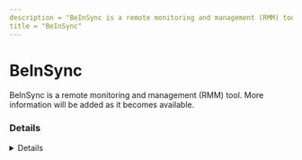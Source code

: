 ```yaml
---
description = "BeInSync is a remote monitoring and management (RMM) tool. More information will be added as it becomes available."
title = "BeInSync"
---
```




# BeInSync

BeInSync is a remote monitoring and management (RMM) tool. More information will be added as it becomes available.

### Details
<Details author={""}
         category={""}
         created={""}
         website={""}
         lastModified={"2/26/2024"}
         privileges={""}
         free={ "" }
         verification={""}
/>

#### Installation Paths
<Card code={ ["Beinsync*.exe"] }/>





### Forensic Artifacts




#### Network Artifacts
<EuiSpacer size="xl"/>
<NetworkArtifactsTable data={ [{"Description": "Known remote domains", "Domains": ["*.beinsync.net", "*.beinsync.com"], "Ports": []}] }/>




### Detections
- Detects potential network activity of BeInSync RMM tool
  - [Sigma Rule](https://github.com/magicsword-io/LOLRMM/blob/main/detections/sigma/beinsync_network_sigma.yml)
- Detects potential processes activity of BeInSync RMM tool
  - [Sigma Rule](https://github.com/magicsword-io/LOLRMM/blob/main/detections/sigma/beinsync_processes_sigma.yml)

### References
- [https://en.wikipedia.org/wiki/Phoenix_Technologies](https://en.wikipedia.org/wiki/Phoenix_Technologies)

